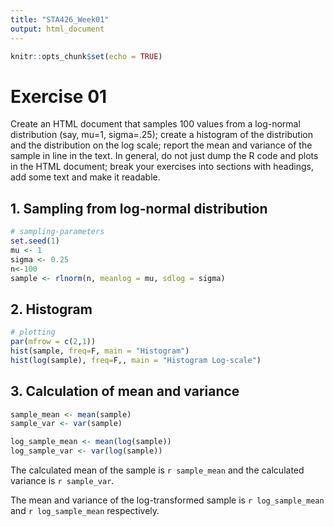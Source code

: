 ---
title: "STA426_Week01"
output: html_document
---

```{r setup, include=FALSE}
knitr::opts_chunk$set(echo = TRUE)
```

# Exercise 01

Create an HTML document that samples 100 values from a log-normal distribution (say, mu=1, sigma=.25); create a histogram of the distribution and the distribution on the log scale; report the mean and variance of the sample in line in the text. In general, do not just dump the R code and plots in the HTML document; break your exercises into sections with headings, add some text and make it readable.

## 1. Sampling from log-normal distribution

```{r}
# sampling-parameters
set.seed(1)
mu <- 1
sigma <- 0.25
n<-100
sample <- rlnorm(n, meanlog = mu, sdlog = sigma)
```

## 2. Histogram

```{r}
# plotting
par(mfrow = c(2,1))
hist(sample, freq=F, main = "Histogram")
hist(log(sample), freq=F,, main = "Histogram Log-scale")
```

## 3. Calculation of mean and variance

```{r}
sample_mean <- mean(sample)
sample_var <- var(sample)

log_sample_mean <- mean(log(sample))
log_sample_var <- var(log(sample))
```

The calculated mean of the sample is `r sample_mean` and the calculated variance is `r sample_var`.

The mean and variance of the log-transformed sample is `r log_sample_mean` and `r log_sample_mean` respectively.
